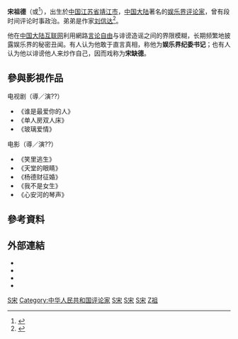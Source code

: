 {{Primarysources|time=2015-12-14T03:04:24+00:00}}
{{Unreferenced section|time=2019-01-05T09:47:40+00:00}}
{{艺人
| name = 宋祖德
| type = 幕后
| 國籍 = {{PRC}}
| 出生日期 = {{Birth date and age|1968|08|24}}
{{Birth date and age|1965|10|23}}
| 出生地点 = {{CHN}}[[江苏省|江苏省]][[靖江市|靖江市]]
| 职业 = [[演员|演员]]、[[编剧|编剧]]、[[导演|导演]]、[[制作人|制作人]]、[[娱乐界|娱乐界]][[評論家|評論家]]、[[中國|中國]][[名嘴|名嘴]]
| 語言 = [[普通話|普通話]]
| 绰号 = 宋大嘴
| 教育程度 = 
| 出身地 = {{CHN}}
| 出道日期 = {{start date and age|2005}}
| 出道作 =
| 代表作 =
| 活躍年代 = 2005年至今
| IMDb =
}}
'''宋祖德'''（{{bd|1968年|8月24日||}}或{{bd|1965年|10月23日||}}<ref name=yangyuying>{{Cite web |url=http://ent.news.cn/2004-12/23/content_2372792.htm |title=宋祖德 刘信达：拿杨玉莹爆炒的俩男人原是亲兄弟 |access-date=2016-07-05 |archive-date=2016-08-07 |archive-url=https://web.archive.org/web/20160807123403/http://ent.news.cn/2004-12/23/content_2372792.htm |dead-url=yes }}</ref>），出生於[[中国|中国]][[江苏省|江苏省]][[靖江市|靖江市]]，[[中国大陆|中国大陆]]著名的[[娱乐界|娱乐界]][[评论家|评论家]]，曾有段时间评论时事政治。弟弟是作家[[刘信达|刘信达]]<ref name="xin">{{cite news|title=刘信达宋祖德戏弄杨钰莹 警方证实两人是亲兄弟|url=http://news.sina.com.cn/s/2004-12-14/09164523631s.shtml|agency=東方網|publisher=新浪網|accessdate=2020-04-11|archive-date=2020-04-11|archive-url=https://web.archive.org/web/20200411190544/http://news.sina.com.cn/s/2004-12-14/09164523631s.shtml|dead-url=no}}</ref>。

他在[[中国大陆|中国大陆]][[互联网|互联网]]利用網路[[言论自由|言论自由]]与诽谤造谣之间的界限模糊，长期频繁地披露娱乐界的秘密丑闻。有人认为他敢于直言真相，称他为'''娱乐界纪委书记'''；也有人认为他以诽谤他人来炒作自己，因而戏称为'''宋缺德'''。

==參與影視作品==
;电视剧（導／演⁇）
*《谁是最爱你的人》
*《单人房双人床》
*《玻璃爱情》

;电影（導／演⁇）
*《笑里逃生》
*《天堂的眼睛》
*《杨德财征婚》
*《我不是女生》
*《心安河的琴声》

== 參考資料 ==
{{Reflist}}

== 外部連結 ==
*{{sinaweibo|songzude}}{{zh-hans}}
*{{Hkmdb name|21114}}
*{{Mtime people|1249837}}
*{{douban people}}

[[Category:中华人民共和国导演|S宋]]
[[Category:中华人民共和国评论家|Category:中华人民共和国评论家]]
[[Category:上海交通大學校友|S宋]]
[[Category:中国海洋大学校友|S宋]]
[[Category:泰州人|S宋]]
[[Category:宋姓|Z祖]]
